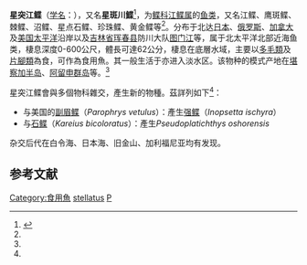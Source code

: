 {{Speciesbox
| taxon = Platichthys stellatus
| image = Starry Flounder.JPG
| binomial_authority = (Pallas, 1787)<ref name='id8681'>{{cite web| url =http://www.bioinfo.cn/db05/BjdwSpecies.php?action=view&id=8681| title =星突江鲽| work =《中国动物物种编目数据库》| publisher =中国科学院微生物研究所| author =中国科学院动物研究所| accessdate =2009-04-16| deadurl =yes| archiveurl =https://web.archive.org/web/20160305081901/http://www.bioinfo.cn/db05/BjdwSpecies.php?action=view&id=8681| archivedate =2016-03-05}}</ref>
| synonyms = *''Pleuronectes pallasii, Steindachner, 1879 ''
}}

'''星突江鲽'''（[[学名|学名]]：{{lang|la|''Platichthys stellatus''}}），又名'''星斑川鰈'''<ref name=bioinvasion>{{cite web |url=http://bioinvasion.fio.org.cn/home/showonemodel.asp?cs_id=522 |title=引进外来海洋经济物种——星斑川鲽 |date=2006-06-21 |accessdate=2013-02-13 |language=zh-hans |deadurl=yes |archiveurl=https://web.archive.org/web/20140330053040/http://bioinvasion.fio.org.cn/home/showonemodel.asp?cs_id=522 |archivedate=2014-03-30 }}</ref>，为[[鲽科|鲽科]][[江鲽属|江鲽属]]的[[鱼类|鱼类]]，又名江鲽、鹰斑鲽、棘鲽、沼鲽、星点石鲽、珍珠鲽、黄金鲽等<ref name=bioinvasion />。分布于北达[[日本|日本]]、[[俄罗斯|俄罗斯]]、[[加拿大|加拿大]]及[[美国|美国]][[太平洋|太平洋]]沿岸以及[[吉林省|吉林省]][[珲春县|珲春县]]防川大队[[图门江|图门江]]等，属于北太平洋北部近海鱼类，棲息深度0-600公尺，體長可達62公分，棲息在底層水域，主要以[[多毛類|多毛類]]及[[片腳類|片腳類]]為食，可作為食用魚。其一般生活于亦进入淡水区。该物种的模式产地在[[堪察加半岛|堪察加半岛]]、[[阿留申群岛|阿留申群岛]]等。<ref name='id8681'/>

星突江鲽會與多個物科雜交，產生新的物種。茲詳列如下<ref name=bioinvasion />：
*与美国的[[副眉鲽|副眉鲽]]（''Parophrys vetulus''）：產生[[强鲽|强鲽]]（''Inopsetta ischyra''）
*与[[石鲽|石鲽]]（''Kareius bicoloratus''）：產生''Pseudoplatichthys oshorensis''
杂交后代在白令海、日本海、旧金山、加利福尼亚均有发现。

== 参考文献 ==
{{reflist}}

{{Taxonbar|from=Q166833}}

[[Category:食用魚|Category:食用魚]]
[[Category:川鲽属|stellatus]]
[[Category:1787年描述的魚類|P]]

{{鰈形目小作品}}